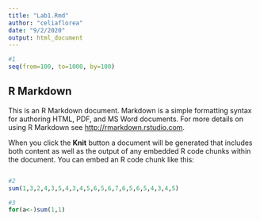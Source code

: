 ```yaml
---
title: "Lab1.Rmd"
author: "celiaflorea"
date: "9/2/2020"
output: html_document
---
```


```r
#1
seq(from=100, to=1000, by=100)
```

## R Markdown

This is an R Markdown document. Markdown is a simple formatting syntax for authoring HTML, PDF, and MS Word documents. For more details on using R Markdown see <http://rmarkdown.rstudio.com>.

When you click the **Knit** button a document will be generated that includes both content as well as the output of any embedded R code chunks within the document. You can embed an R code chunk like this:

```
```


```r
#2
sum(1,3,2,4,3,5,4,3,4,5,6,5,6,7,6,5,6,5,4,3,4,5)
```
```r
#3
for(a<-)sum(1,1)
```
